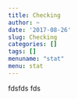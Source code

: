 ```yaml
---
title: Checking
author: ~
date: '2017-08-26'
slug: Checking
categories: []
tags: []
menuname: "stat"
menu: stat
---
```


fdsfds fds

<!-- menu: -->
<!--   program: -->
<!--     parent: Python -->
<!--     idenitfier: Linear -->
<!--     weight: 5 -->

